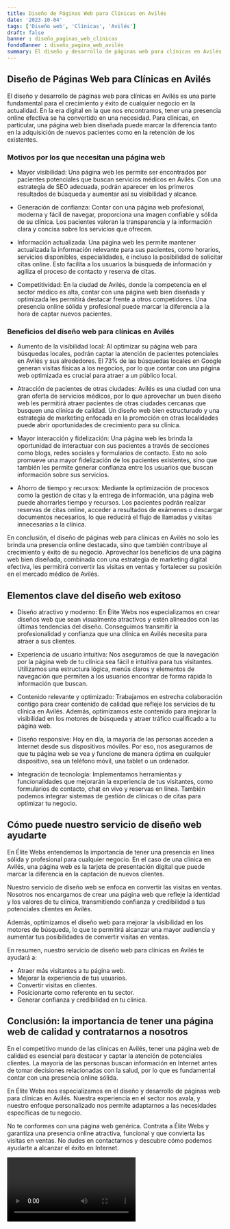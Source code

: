 ```yaml
---
title: Diseño de Páginas Web para Clínicas en Avilés
date: '2023-10-04'
tags: ['Diseño web', 'Clínicas', 'Avilés']
draft: false
banner : diseño_paginas_web_clínicas
fondoBanner : diseño_pagina_web_avilés
summary: El diseño y desarrollo de páginas web para clínicas en Avilés es una parte fundamental para el crecimiento y éxito de cualquier negocio en la actualidad. En la era digital en la que nos encontramos, tener una presencia online efectiva se ha convertido en una necesidad. Para clínicas, en particular, una página web bien diseñada puede marcar la diferencia tanto en la adquisición de nuevos pacientes como en la retención de los existentes.
---
```


## Diseño de Páginas Web para Clínicas en Avilés

El diseño y desarrollo de páginas web para clínicas en Avilés es una parte fundamental para el crecimiento y éxito de cualquier negocio en la actualidad. En la era digital en la que nos encontramos, tener una presencia online efectiva se ha convertido en una necesidad. Para clínicas, en particular, una página web bien diseñada puede marcar la diferencia tanto en la adquisición de nuevos pacientes como en la retención de los existentes.

### Motivos por los que necesitan una página web

- Mayor visibilidad: Una página web les permite ser encontrados por pacientes potenciales que buscan servicios médicos en Avilés. Con una estrategia de SEO adecuada, podrán aparecer en los primeros resultados de búsqueda y aumentar así su visibilidad y alcance.

- Generación de confianza: Contar con una página web profesional, moderna y fácil de navegar, proporciona una imagen confiable y sólida de su clínica. Los pacientes valoran la transparencia y la información clara y concisa sobre los servicios que ofrecen.

- Información actualizada: Una página web les permite mantener actualizada la información relevante para sus pacientes, como horarios, servicios disponibles, especialidades, e incluso la posibilidad de solicitar citas online. Esto facilita a los usuarios la búsqueda de información y agiliza el proceso de contacto y reserva de citas.

- Competitividad: En la ciudad de Avilés, donde la competencia en el sector médico es alta, contar con una página web bien diseñada y optimizada les permitirá destacar frente a otros competidores. Una presencia online sólida y profesional puede marcar la diferencia a la hora de captar nuevos pacientes.

### Beneficios del diseño web para clínicas en Avilés

- Aumento de la visibilidad local: Al optimizar su página web para búsquedas locales, podrán captar la atención de pacientes potenciales en Avilés y sus alrededores. El 73% de las búsquedas locales en Google generan visitas físicas a los negocios, por lo que contar con una página web optimizada es crucial para atraer a un público local.

- Atracción de pacientes de otras ciudades: Avilés es una ciudad con una gran oferta de servicios médicos, por lo que aprovechar un buen diseño web les permitirá atraer pacientes de otras ciudades cercanas que busquen una clínica de calidad. Un diseño web bien estructurado y una estrategia de marketing enfocada en la promoción en otras localidades puede abrir oportunidades de crecimiento para su clínica.

- Mayor interacción y fidelización: Una página web les brinda la oportunidad de interactuar con sus pacientes a través de secciones como blogs, redes sociales y formularios de contacto. Esto no solo promueve una mayor fidelización de los pacientes existentes, sino que también les permite generar confianza entre los usuarios que buscan información sobre sus servicios.

- Ahorro de tiempo y recursos: Mediante la optimización de procesos como la gestión de citas y la entrega de información, una página web puede ahorrarles tiempo y recursos. Los pacientes podrán realizar reservas de citas online, acceder a resultados de exámenes o descargar documentos necesarios, lo que reducirá el flujo de llamadas y visitas innecesarias a la clínica.

En conclusión, el diseño de páginas web para clínicas en Avilés no solo les brinda una presencia online destacada, sino que también contribuye al crecimiento y éxito de su negocio. Aprovechar los beneficios de una página web bien diseñada, combinada con una estrategia de marketing digital efectiva, les permitirá convertir las visitas en ventas y fortalecer su posición en el mercado médico de Avilés.

<GifSeo />

<Cta />

## Elementos clave del diseño web exitoso

- Diseño atractivo y moderno: En Élite Webs nos especializamos en crear diseños web que sean visualmente atractivos y estén alineados con las últimas tendencias del diseño. Conseguimos transmitir la profesionalidad y confianza que una clínica en Avilés necesita para atraer a sus clientes.

- Experiencia de usuario intuitiva: Nos aseguramos de que la navegación por la página web de tu clínica sea fácil e intuitiva para tus visitantes. Utilizamos una estructura lógica, menús claros y elementos de navegación que permiten a los usuarios encontrar de forma rápida la información que buscan.

- Contenido relevante y optimizado: Trabajamos en estrecha colaboración contigo para crear contenido de calidad que refleje los servicios de tu clínica en Avilés. Además, optimizamos este contenido para mejorar la visibilidad en los motores de búsqueda y atraer tráfico cualificado a tu página web.

- Diseño responsive: Hoy en día, la mayoría de las personas acceden a Internet desde sus dispositivos móviles. Por eso, nos aseguramos de que tu página web se vea y funcione de manera óptima en cualquier dispositivo, sea un teléfono móvil, una tablet o un ordenador.

- Integración de tecnología: Implementamos herramientas y funcionalidades que mejorarán la experiencia de tus visitantes, como formularios de contacto, chat en vivo y reservas en línea. También podemos integrar sistemas de gestión de clínicas o de citas para optimizar tu negocio.

## Cómo puede nuestro servicio de diseño web ayudarte

En Élite Webs entendemos la importancia de tener una presencia en línea sólida y profesional para cualquier negocio. En el caso de una clínica en Avilés, una página web es la tarjeta de presentación digital que puede marcar la diferencia en la captación de nuevos clientes.

Nuestro servicio de diseño web se enfoca en convertir las visitas en ventas. Nosotros nos encargamos de crear una página web que refleje la identidad y los valores de tu clínica, transmitiendo confianza y credibilidad a tus potenciales clientes en Avilés.

Además, optimizamos el diseño web para mejorar la visibilidad en los motores de búsqueda, lo que te permitirá alcanzar una mayor audiencia y aumentar tus posibilidades de convertir visitas en ventas.

En resumen, nuestro servicio de diseño web para clínicas en Avilés te ayudará a:

- Atraer más visitantes a tu página web.
- Mejorar la experiencia de tus usuarios.
- Convertir visitas en clientes.
- Posicionarte como referente en tu sector.
- Generar confianza y credibilidad en tu clínica.

## Conclusión: la importancia de tener una página web de calidad y contratarnos a nosotros

En el competitivo mundo de las clínicas en Avilés, tener una página web de calidad es esencial para destacar y captar la atención de potenciales clientes. La mayoría de las personas buscan información en Internet antes de tomar decisiones relacionadas con la salud, por lo que es fundamental contar con una presencia online sólida.

En Élite Webs nos especializamos en el diseño y desarrollo de páginas web para clínicas en Avilés. Nuestra experiencia en el sector nos avala, y nuestro enfoque personalizado nos permite adaptarnos a las necesidades específicas de tu negocio.

No te conformes con una página web genérica. Contrata a Élite Webs y garantiza una presencia online atractiva, funcional y que convierta las visitas en ventas. No dudes en contactarnos y descubre cómo podemos ayudarte a alcanzar el éxito en Internet.

<Video />

<CtaBot job='Clínicas' city='Avilés'/>

<Gmaps query='Avilés+españa+maps' />